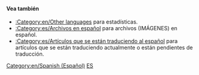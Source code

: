{{en/Bilingual box| Es
| En esta página aparece un índice de los diferentes '''artículos en español''' en la wiki de OpenTTD.<br/>Los ARTÍCULOS con la plantilla {{en/s|Other_languages}} que tengan el parámetro '''<code><nowiki>language_page=es </nowiki></code>''' son incluidos automáticamente en esta categoría.
| ''This page provides an index for a wide range of '''articles in Spanish''' in OpenTTD Wiki.<br/>Articles with {{en/s|Other_languages}} template with'' '''<code><nowiki>language_page=es</nowiki></code>''' ''parameter automatically link here.''}}

====Vea también====
*[[:Category:en/Other languages]] para estadísticas.
*[[:Category:es/Archivos en español]] para archivos (IMÁGENES) en español.
*[[:Category:es/Artículos que se están traduciendo al español]] para artículos que se están traduciendo actualmente o están pendientes de traducción.

[[Category:en/Spanish (Español)]][[Category:en/Articles in other languages|ES]]